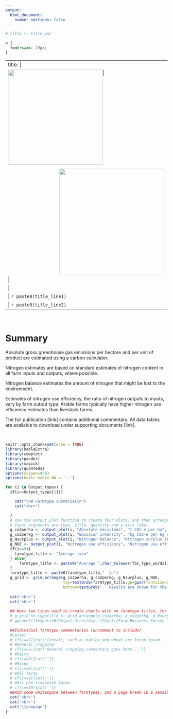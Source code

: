 ```yaml
---
output:
  html_document:
    number_sections: false
---
```


```r
# title <- title_var
```

```css
p {
  font-size: 19px;
}
```

<!-- Need the pipes in the next code chunk in order to cope with a colon in the title and to place the title on a separate line from the images -->
<!-- The ![](){} syntax is used for inserting images.  -->
<!-- Anything in the square brackets becomes the caption (here blank). -->
<!-- The round brackets specify the image filepath. -->
<!-- The curly brackets are for image formatting (here width and positioning) -->
<!-- The SG logo should be 7.3cm wide if printed on A4 paper. That seems to be achieved by specifying its width as 8.7cm here. -->
<!-- A space is also needed immediately after this line, and before the "---". -->

---
title: | 
  | ![](RESAS_logo_mg.jpg){width="7.8cm" style="float: left"}![](Scottish_Government_logo_RGB.jpg){width=8.7cm style="float: right; padding-top: 0.34cm"}
  | <!-- A space is needed here to prevent pipes appearing in the title. -->
  | <!-- Extra white space to separate logos and title -->
  | `r paste0(title_line1)`
  | `r paste0(title_line2)`
---

<br>

# Summary

Absolute gross greenhouse gas emissions per hectare and per unit of product are estimated using a carbon calculator.

Nitrogen estimates are based on standard estimates of nitrogen content in all farm inputs and outputs, where possible. 

Nitrogen balance estimates the amount of nitrogen that might be lost to the environment.

Estimates of nitrogen use efficiency, the ratio of nitrogen outputs to inputs, vary by farm output type. Arable farms typically have higher nitrogen use efficiency estimates than livestock farms.

The full publication [link] contains additional commentary. All data tables are available to download under supporting documents [link].

<br>

```r
knitr::opts_chunk$set(echo = TRUE)
library(kableExtra)
library(cowplot)
library(pander)
library(magick)
library(quanteda)
options(scipen=999)
options(knitr.kable.NA = '--')
```

\newpage

<!-- dpi argument in the next chunk is needed to stop figures being blurry -->
<!-- 300 is probably overkill (default is 96, and that wasn't high enough), but file size is 2MB, which
isn't unreasonable-->
<!-- With three years data and a fig.width value of 8, the html is well-formatted, and converts nicely to a pdf with one type per page. -->
<!-- This may need adjusting when more years' data is included. -->
<!-- Note that in the html file, the figure is automatically zoomed to full width; specifying the fig.width here is actually just a way of controlling the height:width ratio of the charts. -->
```r
for (i in Output_types) {
  if(i==Output_types[1]){

    cat("\n# Farmtype summaries\n")
    cat("<br>")

  }  
  # Use the output_plot function to create four plots, and then arrange in a grid.
  # Input arguments are type, title, quantity and y-axis label
  g_co2perha <- output_plot(i, "Absolute emissions", "t CO2-e per ha", "t CO"[2]~"-e / ha", "#23A845")
  g_co2perkg <- output_plot(i, "Emission intensity", "kg CO2-e per kg output", "kg CO"[2]~"-e / kg output", "#23A845")
  g_Nsurplus <- output_plot(i, "Nitrogen balance", "Nitrogen surplus (kg)", "kg N surplus / ha", "#80BA27")
  g_NUE <- output_plot(i, "Nitrogen use efficiency", "Nitrogen use efficiency (%)", "NUE (%)", "#80BA27")
  if(i==9){
    farmtype_title <- "Average farm"
  } else{
      farmtype_title <- paste0("Average ",char_tolower(fbs_type_words[i], keep_acronyms = T)," farm")
  }
  farmtype_title <- paste0(farmtype_title,"  \n")
  g_grid <- grid.arrange(g_co2perha, g_co2perkg, g_Nsurplus, g_NUE,
                         top=textGrob(farmtype_title,gp=gpar(fontsize=20,font=1),x=0,hjust=0),
                         bottom=textGrob("   Results are shown for the average (median) farm.\nError bars demonstrate the spread of data from the lower to upper quartile.", gp=gpar(fontsize=11.5,font=1),x=0,hjust=-0.08))
  
  cat('<br>')
  cat('<br>')
  
  ## Next two lines used to create charts with no farmtype-titles, for dropping into powerpoint.
  # g_grid_no_typetitle <- grid.arrange(g_co2perha, g_co2perkg, g_Nsurplus, g_NUE)
  # ggsave(file=paste0(Output_directory,"/Charts/Farm Business Survey ", max(sampyear_range)-1,"-",max(sampyear_range)-2000," - Carbon and Nitrogen charts - ",fbs_type_words[i],".png"), plot=g_grid_no_typetitle, height=6,width=10)
  
  ##Individual farmtype commentaries (uncomment to include)
  #Cereal
  # if(i==1){cat('Cereals, such as barley and wheat are lorum ipsum...')}
  # #General cropping
  # if(i==2){cat('General cropping commentary goes here...')}
  # #Dairy
  # if(i==3){cat('')}
  # #Mixed
  # if(i==8){cat('')}
  # #All farms
  # if(i==9){cat('')}
  # #All LFA livestock farms
  # if(i==10){cat('')}
  ##Add some whitespace between farmtypes, and a page break in a sensible location (only applies if html is "printed" to pdf)
  cat('<br>')
  cat('<br>')
  cat('\\newpage')
}
```

<!-- [1] All farm types includes lowland cattle and sheep farms. -->

<!-- ![](RESAS_logo_mg.jpg){width="7.8cm" style="float: left"}![](Scottish_Government_logo_RGB.jpg){width=8.7cm style="float: right; padding-top: 0.34cm"} -->

